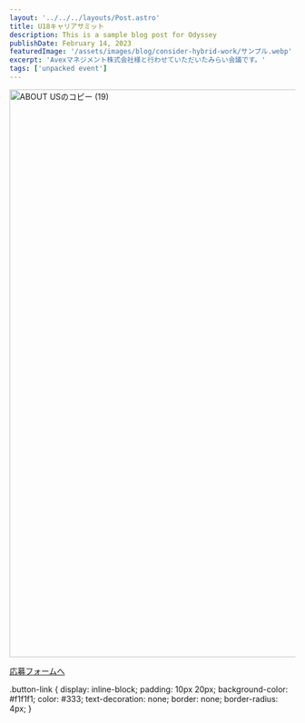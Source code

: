 ```yaml
---
layout: '../../../layouts/Post.astro'
title: U18キャリアサミット
description: This is a sample blog post for Odyssey
publishDate: February 14, 2023
featuredImage: '/assets/images/blog/consider-hybrid-work/サンプル.webp'
excerpt: 'Avexマネジメント株式会社様と行わせていただいたみらい会議です。'
tags: ['unpacked event']
---
```


<picture>
  <img
    src="/assets/images/home/ABOUT USのコピー (19).jpg"
    alt="ABOUT USのコピー (19)"
    id="about-us-image"
    style="width: 1000px; height: auto;"
  />
</picture>



<a href="https://docs.google.com/forms/d/10IV_Bekcu-dpwpBp28jnL6jW1Gh7jlzSwJGbpj8Q_58/prefill" class="button-link">応募フォームへ</a>

.button-link {
  display: inline-block;
  padding: 10px 20px;
  background-color: #f1f1f1;
  color: #333;
  text-decoration: none;
  border: none;
  border-radius: 4px;
}

